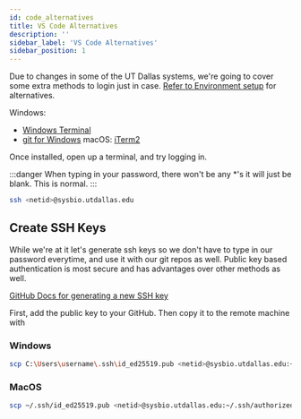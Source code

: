 ```yaml
---
id: code_alternatives
title: VS Code Alternatives
description: ''
sidebar_label: 'VS Code Alternatives'
sidebar_position: 1
---
```


Due to changes in some of the UT Dallas systems, we're going to cover some extra
methods to login just in case. [Refer to Environment setup](./week-1) for
alternatives.

Windows:

- [Windows Terminal](https://www.microsoft.com/en-us/p/windows-terminal/9n0dx20hk701?activetab=pivot:overviewtab#)
- [git for Windows](https://gitforwindows.org/)
  macOS: [iTerm2](https://iterm2.com/)

Once installed, open up a terminal, and try logging in.

:::danger
When typing in your password, there won't be any \*'s it will just be blank. This is normal.
:::

```bash
ssh <netid>@sysbio.utdallas.edu
```

## Create SSH Keys

While we're at it let's generate ssh keys so we don't have to type in our
password everytime, and use it with our git repos as well. Public key based
authentication is most secure and has advantages over other methods as well.

[GitHub Docs for generating a new SSH key](https://gitforwindows.org/)

First, add the public key to your GitHub. Then copy it to the remote machine with

### Windows

```bash
scp C:\Users\username\.ssh\id_ed25519.pub <netid>@sysbio.utdallas.edu:~/.ssh/authorized_keys
```

### MacOS

```bash
scp ~/.ssh/id_ed25519.pub <netid>@sysbio.utdallas.edu:~/.ssh/authorized_keys
```
